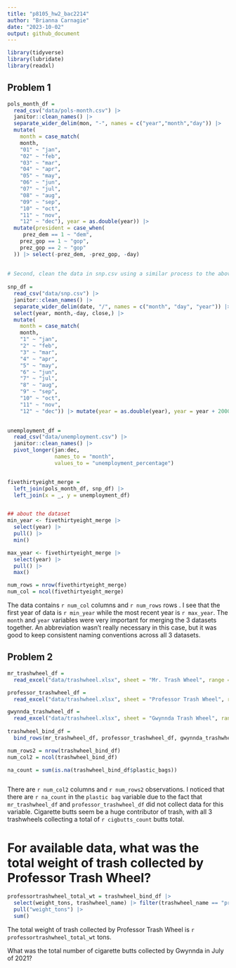 ```yaml
---
title: "p8105_hw2_bac2214"
author: "Brianna Carnagie"
date: "2023-10-02"
output: github_document
---
```


```r
library(tidyverse)
library(lubridate)
library(readxl)
```

## Problem 1
```r
pols_month_df = 
  read_csv("data/pols-month.csv") |> 
  janitor::clean_names() |> 
  separate_wider_delim(mon, "-", names = c("year","month","day")) |> 
  mutate(
    month = case_match(
    month,
    "01" ~ "jan",
    "02" ~ "feb",
    "03" ~ "mar",
    "04" ~ "apr",
    "05" ~ "may",
    "06" ~ "jun",
    "07" ~ "jul",
    "08" ~ "aug",
    "09" ~ "sep",
    "10" ~ "oct",
    "11" ~ "nov",
    "12" ~ "dec"), year = as.double(year)) |> 
  mutate(president = case_when(
     prez_dem == 1 ~ "dem",
    prez_gop == 1 ~ "gop",
    prez_gop == 2 ~ "gop"
  )) |> select(-prez_dem, -prez_gop, -day) 
  
 
# Second, clean the data in snp.csv using a similar process to the above. For consistency across datasets, arrange according to year and month, and organize so that year and month are the leading columns.
  
snp_df = 
  read_csv("data/snp.csv") |> 
  janitor::clean_names() |> 
  separate_wider_delim(date, "/", names = c("month", "day", "year")) |> 
  select(year, month,-day, close,) |> 
  mutate(
    month = case_match(
    month,
    "1" ~ "jan",
    "2" ~ "feb",
    "3" ~ "mar",
    "4" ~ "apr",
    "5" ~ "may",
    "6" ~ "jun",
    "7" ~ "jul",
    "8" ~ "aug",
    "9" ~ "sep",
    "10" ~ "oct",
    "11" ~ "nov",
    "12" ~ "dec")) |> mutate(year = as.double(year), year = year + 2000)
  

unemployment_df = 
  read_csv("data/unemployment.csv") |> 
  janitor::clean_names() |> 
  pivot_longer(jan:dec,
               names_to = "month",
               values_to = "unemployment_percentage") 


fivethirtyeight_merge = 
  left_join(pols_month_df, snp_df) |>
  left_join(x = _, y = unemployment_df)


## about the dataset
min_year <- fivethirtyeight_merge |> 
  select(year) |> 
  pull() |> 
  min()

max_year <- fivethirtyeight_merge |> 
  select(year) |> 
  pull() |> 
  max()

num_rows = nrow(fivethirtyeight_merge)
num_col = ncol(fivethirtyeight_merge)

```

The data contains `r num_col` columns and `r num_rows` rows . I see that the first year of data is `r min_year`  while the most recent year is `r max_year`. The `month` and `year` variables were very important for merging the 3 datasets together. An abbreviation wasn't really necessary in this case, but it was good to keep consistent naming conventions across all 3 datasets.

## Problem 2
```r
mr_trashwheel_df =
  read_excel("data/trashwheel.xlsx", sheet = "Mr. Trash Wheel", range = "A2:N549") |> janitor::clean_names() |> mutate(homes_powered = weight_tons * 500, trashwheel_name = "mr_trashwheel", year = as.double(year)) |> relocate(trashwheel_name)

professor_trashwheel_df = 
  read_excel("data/trashwheel.xlsx", sheet = "Professor Trash Wheel", range = "A2:M96") |> janitor::clean_names() |> mutate(homes_powered = weight_tons * 500, trashwheel_name = "professor_trashwheel")|> relocate(trashwheel_name)

gwynnda_trashwheel_df = 
  read_excel("data/trashwheel.xlsx", sheet = "Gwynnda Trash Wheel", range = "A2:K108") |> janitor::clean_names() |> mutate(homes_powered = weight_tons * 500, trashwheel_name = "gwynnda_trashwheel") |> relocate(trashwheel_name)
 
trashwheel_bind_df = 
  bind_rows(mr_trashwheel_df, professor_trashwheel_df, gwynnda_trashwheel_df) 

num_rows2 = nrow(trashwheel_bind_df)
num_col2 = ncol(trashwheel_bind_df)

na_count = sum(is.na(trashwheel_bind_df$plastic_bags))



```

There are `r num_col2` columns and `r num_rows2` observations. I noticed that there are `r na_count` in the `plastic bag` variable due to the fact that `mr_trashwheel_df` and `professor_trashwheel_df` did not collect data for this variable. Cigarette butts seem be a huge contributor of trash, with all 3 trashwheels collecting a total of `r cigbutts_count` butts total. 



# For available data, what was the total weight of trash collected by Professor Trash Wheel?
```r
professortrashwheel_total_wt = trashwheel_bind_df |> 
  select(weight_tons, trashwheel_name) |> filter(trashwheel_name == "professor_trashwheel") |> 
  pull("weight_tons") |> 
  sum()

```
The total weight of trash collected by Professor Trash Wheel is `r professortrashwheel_total_wt` tons.



What was the total number of cigarette butts collected by Gwynnda in July of 2021?



